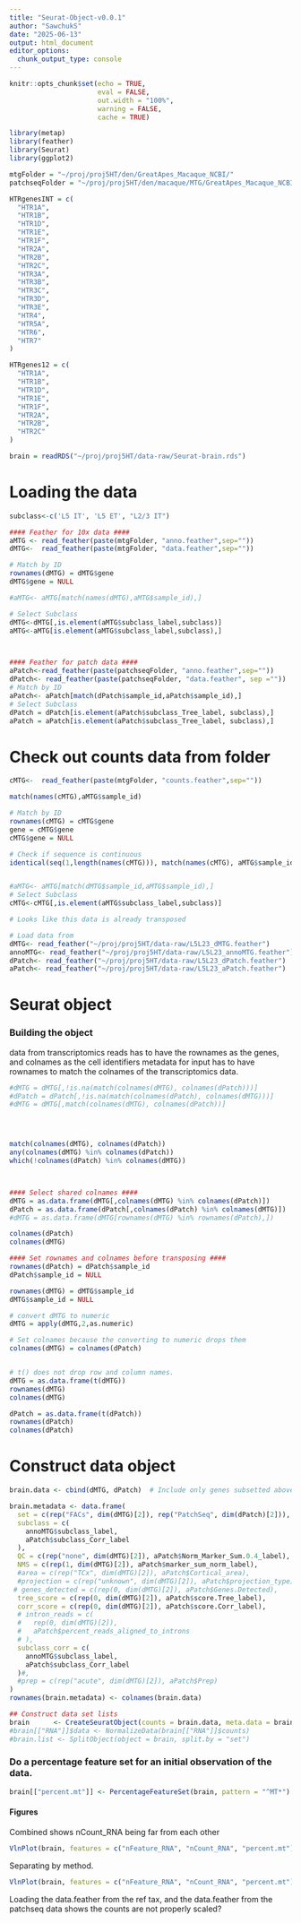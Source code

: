 ```yaml
---
title: "Seurat-Object-v0.0.1"
author: "SawchukS"
date: "2025-06-13"
output: html_document
editor_options: 
  chunk_output_type: console
---
```


```r
knitr::opts_chunk$set(echo = TRUE,
                      eval = FALSE,
                      out.width = "100%",
                      warning = FALSE,
                      cache = TRUE)

library(metap)
library(feather)
library(Seurat)
library(ggplot2)

mtgFolder = "~/proj/proj5HT/den/GreatApes_Macaque_NCBI/"
patchseqFolder = "~/proj/proj5HT/den/macaque/MTG/GreatApes_Macaque_NCBI_RSC-204-386_map_full/"

HTRgenesINT = c(
  "HTR1A",
  "HTR1B",
  "HTR1D",
  "HTR1E",
  "HTR1F",
  "HTR2A",
  "HTR2B",
  "HTR2C",
  "HTR3A",
  "HTR3B",
  "HTR3C",
  "HTR3D",
  "HTR3E",
  "HTR4",
  "HTR5A",
  "HTR6",
  "HTR7"
)

HTRgenes12 = c(
  "HTR1A",
  "HTR1B",
  "HTR1D",
  "HTR1E",
  "HTR1F",
  "HTR2A",
  "HTR2B",
  "HTR2C"
)
```


```r
brain = readRDS("~/proj/proj5HT/data-raw/Seurat-brain.rds")
```


# Loading the data

```r
subclass<-c('L5 IT', 'L5 ET', "L2/3 IT")

#### Feather for 10x data ####
aMTG <- read_feather(paste(mtgFolder, "anno.feather",sep=""))
dMTG<-  read_feather(paste(mtgFolder, "data.feather",sep=""))

# Match by ID
rownames(dMTG) = dMTG$gene
dMTG$gene = NULL

#aMTG<- aMTG[match(names(dMTG),aMTG$sample_id),]

# Select Subclass
dMTG<-dMTG[,is.element(aMTG$subclass_label,subclass)]
aMTG<-aMTG[is.element(aMTG$subclass_label,subclass),]



#### Feather for patch data ####
aPatch<-read_feather(paste(patchseqFolder, "anno.feather",sep=""))
dPatch<- read_feather(paste(patchseqFolder, "data.feather", sep =""))
# Match by ID
aPatch<- aPatch[match(dPatch$sample_id,aPatch$sample_id),]
# Select Subclass
dPatch = dPatch[is.element(aPatch$subclass_Tree_label, subclass),]
aPatch = aPatch[is.element(aPatch$subclass_Tree_label, subclass),]
```

# Check out counts data from folder

```r
cMTG<-  read_feather(paste(mtgFolder, "counts.feather",sep=""))

match(names(cMTG),aMTG$sample_id)

# Match by ID
rownames(cMTG) = cMTG$gene
gene = cMTG$gene
cMTG$gene = NULL

# Check if sequence is continuous
identical(seq(1,length(names(cMTG))), match(names(cMTG), aMTG$sample_id))


#aMTG<- aMTG[match(dMTG$sample_id,aMTG$sample_id),]
# Select Subclass
cMTG<-cMTG[,is.element(aMTG$subclass_label,subclass)]

# Looks like this data is already transposed


```



```r
# Load data from 
dMTG<- read_feather("~/proj/proj5HT/data-raw/L5L23_dMTG.feather")
annoMTG<- read_feather("~/proj/proj5HT/data-raw/L5L23_annoMTG.feather")
dPatch<- read_feather("~/proj/proj5HT/data-raw/L5L23_dPatch.feather")
aPatch<- read_feather("~/proj/proj5HT/data-raw/L5L23_aPatch.feather")

```

# Seurat object

### Building the object
data from transcriptomics reads has to have the rownames as the genes, and colnames as the cell identifiers
metadata for input has to have rownames to match the colnames of the transcriptomics data.


```r


#dMTG = dMTG[,!is.na(match(colnames(dMTG), colnames(dPatch)))]
#dPatch = dPatch[,!is.na(match(colnames(dPatch), colnames(dMTG)))]
#dMTG = dMTG[,match(colnames(dMTG), colnames(dPatch))]




match(colnames(dMTG), colnames(dPatch))
any(colnames(dMTG) %in% colnames(dPatch))
which(!colnames(dPatch) %in% colnames(dMTG))



#### Select shared colnames ####
dMTG = as.data.frame(dMTG[,colnames(dMTG) %in% colnames(dPatch)])
dPatch = as.data.frame(dPatch[,colnames(dPatch) %in% colnames(dMTG)])
#dMTG = as.data.frame(dMTG[rownames(dMTG) %in% rownames(dPatch),])

colnames(dPatch)
colnames(dMTG)

#### Set rownames and colnames before transposing ####
rownames(dPatch) = dPatch$sample_id
dPatch$sample_id = NULL

rownames(dMTG) = dMTG$sample_id
dMTG$sample_id = NULL

# convert dMTG to numeric
dMTG = apply(dMTG,2,as.numeric)

# Set colnames because the converting to numeric drops them
colnames(dMTG) = colnames(dPatch)


# t() does not drop row and column names.
dMTG = as.data.frame(t(dMTG))
rownames(dMTG)
colnames(dMTG)

dPatch = as.data.frame(t(dPatch))
rownames(dPatch)
colnames(dPatch)

```

# Construct data object

```r
brain.data <- cbind(dMTG, dPatch)  # Include only genes subsetted above

brain.metadata <- data.frame(
  set = c(rep("FACs", dim(dMTG)[2]), rep("PatchSeq", dim(dPatch)[2])),
  subclass = c(
    annoMTG$subclass_label,
    aPatch$subclass_Corr_label
  ),
  QC = c(rep("none", dim(dMTG)[2]), aPatch$Norm_Marker_Sum.0.4_label),
  NMS = c(rep(1, dim(dMTG)[2]), aPatch$marker_sum_norm_label),
  #area = c(rep("TCx", dim(dMTG)[2]), aPatch$Cortical_area),
  #projection = c(rep("unknown", dim(dMTG)[2]), aPatch$projection_type),
 # genes_detected = c(rep(0, dim(dMTG)[2]), aPatch$Genes.Detected),
  tree_score = c(rep(0, dim(dMTG)[2]), aPatch$score.Tree_label),
  corr_score = c(rep(0, dim(dMTG)[2]), aPatch$score.Corr_label),
  # intron_reads = c(
  #   rep(0, dim(dMTG)[2]),
  #   aPatch$percent_reads_aligned_to_introns
  # ),
  subclass_corr = c(
    annoMTG$subclass_label,
    aPatch$subclass_Corr_label
  )#,
  #prep = c(rep("acute", dim(dMTG)[2]), aPatch$Prep)
)
rownames(brain.metadata) <- colnames(brain.data)

## Construct data set lists
brain      <- CreateSeuratObject(counts = brain.data, meta.data = brain.metadata, project = "5HT")
#brain[["RNA"]]$data <- NormalizeData(brain[["RNA"]]$counts)
#brain.list <- SplitObject(object = brain, split.by = "set")
```

### Do a percentage feature set for an initial observation of the data.  

```r
brain[["percent.mt"]] <- PercentageFeatureSet(brain, pattern = "^MT*")
```

#### Figures

Combined shows nCount_RNA being far from each other
```r
VlnPlot(brain, features = c("nFeature_RNA", "nCount_RNA", "percent.mt"), ncol = 3)
```


Separating by method.
```r
VlnPlot(brain, features = c("nFeature_RNA", "nCount_RNA", "percent.mt"), ncol = 3, split.by = "set") + theme(legend.position = "bottom")
```


Loading the data.feather from the ref tax, and the data.feather from the patchseq data shows the counts are not properly scaled?


